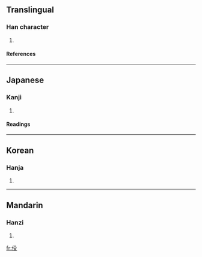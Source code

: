 ==Translingual==
===Han character===
{{Han char|rad=人|as=04|sn=6|four=|canj=人竹弓水 (OHNE)}}
# {{defn|Han}}
====References====
{{Han ref|kx=0095.120|dkj=00429|dj=0201.120|hdz=10125.040|uh=4F07|ud=20231}}
----
==Japanese==
===Kanji===
{{ja-kanji|grade=|rs=人04}}
# {{defn|Japanese}}
====Readings====
{{ja-readings|on=[[えき]] (eki), [[やく]] (yaku)|kun=}}
----
==Korean==
===Hanja===
{{ko-hanja|hangeul=역|rv=yeok|mr=yŏk}}
# {{defn|Korean}}
----
==Mandarin==
===Hanzi===
{{cmn-hanzi|pin=[[yì]] (yi4)|wg=i<sup>4</sup>}}
# {{defn|Mandarin}}

[[fr:伇]]